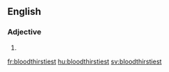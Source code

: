 ==English==

===Adjective===
{{head|en|adjective superlative form}}

# {{en-superlative of|bloodthirsty}}

[[fr:bloodthirstiest]]
[[hu:bloodthirstiest]]
[[sv:bloodthirstiest]]